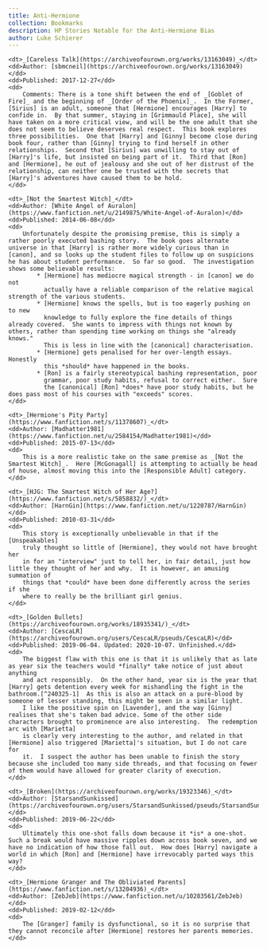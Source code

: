 ```yaml
---
title: Anti-Hermione
collection: Bookmarks
description: HP Stories Notable for the Anti-Hermione Bias
author: Luke Schierer
---
```


<dl>

    <dt>_[Careless Talk](https://archiveofourown.org/works/13163049)_</dt>
    <dd>Author: [sbmcneil](https://archiveofourown.org/works/13163049)</dd>
    <dd>Published: 2017-12-27</dd>
    <dd>
        Comments: There is a tone shift between the end of _[Goblet of Fire]_ and the beginning of _[Order of the Phoenix]_.  In the Former, [Sirius] is an adult, someone that [Hermione] encourages [Harry] to confide in.  By that summer, staying in [Grimmauld Place], she will have taken on a more critical view, and will be the one adult that she does not seem to believe deserves real respect.  This book explores three possibilities.  One that [Harry] and [Ginny] become close during book four, rather than [Ginny] trying to find herself in other relationships.  Second that [Sirius] was unwilling to stay out of [Harry]'s life, but insisted on being part of it.  Third that [Ron] and [Hermione], he out of jealousy and she out of her distrust of the relationship, can neither one be trusted with the secrets that [Harry]'s adventures have caused them to be hold.
    </dd>

    <dt>_[Not the Smartest Witch]_</dt>
    <dd>Author: [White Angel of Auralon](https://www.fanfiction.net/u/2149875/White-Angel-of-Auralon)</dd>
    <dd>Published: 2014-06-08</dd>
    <dd>
        Unfortunately despite the promising premise, this is simply a rather poorly executed bashing story.  The book goes alternate universe in that [Harry] is rather more widely curious than in [canon], and so looks up the student files to follow up on suspicions he has about student performance.  So far so good.  The investigation shows some believable results:
            * [Hermione] has mediocre magical strength - in [canon] we do not
              actually have a reliable comparison of the relative magical strength of the various students.
            * [Hermione] knows the spells, but is too eagerly pushing on to new
              knowledge to fully explore the fine details of things already covered.  She wants to impress with things not known by others, rather than spending time working on things she "already knows."
              This is less in line with the [canonical] characterisation.
            * [Hermione] gets penalised for her over-length essays. Honestly
              this *should* have happened in the books.
            * [Ron] is a fairly stereotypical bashing representation, poor
              grammar, poor study habits, refusal to correct either.  Sure
              the [canonical] [Ron] *does* have poor study habits, but he does pass most of his courses with "exceeds" scores.
    </dd>

    <dt>_[Hermione's Pity Party](https://www.fanfiction.net/s/11378607)_</dt>
    <dd>Author: [Madhatter1981](https://www.fanfiction.net/u/2584154/Madhatter1981)</dd>
    <dd>Published: 2015-07-13</dd>
    <dd>
        This is a more realistic take on the same premise as _[Not the Smartest Witch]_.  Here [McGonagall] is attempting to actually be head of house, almost moving this into the [Responsible Adult] category.
    </dd>

    <dt>_[HJG: The Smartest Witch of Her Age?](https://www.fanfiction.net/s/5858832/)_</dt>
    <dd>Author: [HarnGin](https://www.fanfiction.net/u/1220787/HarnGin)</dd>
    <dd>Published: 2010-03-31</dd>
    <dd>
        This story is exceptionally unbelievable in that if the [Unspeakables]
        truly thought so little of [Hermione], they would not have brought her
        in for an "interview" just to tell her, in fair detail, just how little they thought of her and why.  It is however, an amusing summation of
        things that *could* have been done differently across the series if she
        where to really be the brilliant girl genius.
    </dd>

    <dt>_[Golden Bullets](https://archiveofourown.org/works/18935341/)_</dt>
    <dd>Author: [CescaLR](https://archiveofourown.org/users/CescaLR/pseuds/CescaLR)</dd>
    <dd>Published: 2019-06-04. Updated: 2020-10-07. Unfinished.</dd>
    <dd>
        The biggest flaw with this one is that it is unlikely that as late as year six the teachers would *finally* take notice of just about anything
        and act responsibly.  On the other hand, year six is the year that [Harry] gets detention every week for mishandling the fight in the bathroom.[^240325-1]  As this is also an attack on a pure-blood by someone of lesser standing, this might be seen in a similar light.
        I like the positive spin on [Lavender], and the way [Ginny] realises that she's taken bad advice. Some of the other side characters brought to prominence are also interesting.  The redemption arc with [Marietta]
        is clearly very interesting to the author, and related in that [Hermione] also triggered [Marietta]'s situation, but I do not care for
        it.  I suspect the author has been unable to finish the story because she included too many side threads, and that focusing on fewer of them would have allowed for greater clarity of execution.
    </dd>

    <dt>_[Broken](https://archiveofourown.org/works/19323346)_</dt>
    <dd>Author: [StarsandSunkissed](https://archiveofourown.org/users/StarsandSunkissed/pseuds/StarsandSunkissed)</dd>
    <dd>Published: 2019-06-22</dd>
    <dd>
        Ultimately this one-shot falls down because it *is* a one-shot.  Such a break would have massive ripples down across book seven, and we have no indication of how those fall out.  How does [Harry] navigate a world in which [Ron] and [Hermione] have irrevocably parted ways this way?
    </dd>

    <dt>_[Hermione Granger and The Obliviated Parents](https://www.fanfiction.net/s/13204936)_</dt>
    <dd>Author: [ZebJeb](https://www.fanfiction.net/u/10283561/ZebJeb)</dd>
    <dd>Published: 2019-02-12</dd>
    <dd>
        The [Granger] family is dysfunctional, so it is no surprise that they cannot reconcile after [Hermione] restores her parents memories.
    </dd>

</dl>

[Granger]: /harrypedia/people/granger//
[Marietta]: /harrypedia/people/edgecombe/marietta//
[Ginny]: /harrypedia/people/weasley/ginevra_molly//
[Lavender]: /harrypedia/people/brown/lavender//
[Not the Smartest Witch]: https://www.fanfiction.net/s/10434054
[Responsible Adult]: /bookmarks/responsibleadults/
[McGonagall]: /harrypedia/people/mcgonagall/minerva//
[Unspeakables]: /harrypedia/unspeakables//
[Ron]: /harrypedia/people/weasley/ronald_bilius//
[Hermione]: /harrypedia/people/granger/hermione_jean//
[Harry]: /harrypedia/people/potter/harry_james//
[canon]: /harrypedia//
[canonical]: /harrypedia//
[Sirius]: /harrypedia/people/black/sirius_iii//
[Grimmauld Place]: /harrypedia/grimmauld_place//

[^240325-1]:
    Mrs. J. K. Rowling.
    _[Harry Potter and the Half-Blood Prince]_
    Bloomsbury, London, 2005. Page 439.

[Harry Potter and the Half-Blood Prince]: https://www.librarything.com/work/1133624
[Prisoner of Azkaban]: https://www.librarything.com/work/2742161
[Order of the Phoenix]: https://www.librarything.com/work/115
[Goblet of Fire]: https://www.librarything.com/work/113
